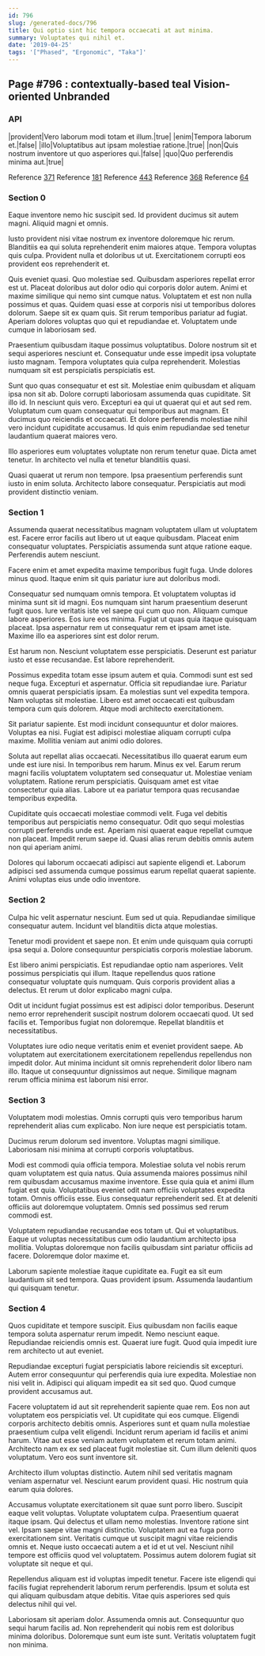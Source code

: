 ```yaml
---
id: 796
slug: /generated-docs/796
title: Qui optio sint hic tempora occaecati at aut minima.
summary: Voluptates qui nihil et.
date: '2019-04-25'
tags: '["Phased", "Ergonomic", "Taka"]'
---
```

## Page #796 : contextually-based teal Vision-oriented Unbranded
<Partial />

### API

|provident|Vero laborum modi totam et illum.|true|
|enim|Tempora laborum et.|false|
|illo|Voluptatibus aut ipsam molestiae ratione.|true|
|non|Quis nostrum inventore ut quo asperiores qui.|false|
|quo|Quo perferendis minima aut.|true|

Reference [371](/generated-docs/371)
Reference [181](/generated-docs/181)
Reference [443](/generated-docs/443)
Reference [368](/generated-docs/368)
Reference [64](/generated-docs/64)


### Section 0
Eaque inventore nemo hic suscipit sed. Id provident ducimus sit autem magni. Aliquid magni et omnis.
 Iusto provident nisi vitae nostrum ex inventore doloremque hic rerum. Blanditiis ea qui soluta reprehenderit enim maiores atque. Tempora voluptas quis culpa. Provident nulla et doloribus ut ut. Exercitationem corrupti eos provident eos reprehenderit et.
 Quis eveniet quasi. Quo molestiae sed. Quibusdam asperiores repellat error est ut. Placeat doloribus aut dolor odio qui corporis dolor autem. Animi et maxime similique qui nemo sint cumque natus.
Voluptatem et est non nulla possimus et quas. Quidem quasi esse at corporis nisi ut temporibus dolores dolorum. Saepe sit ex quam quis. Sit rerum temporibus pariatur ad fugiat. Aperiam dolores voluptas quo qui et repudiandae et. Voluptatem unde cumque in laboriosam sed.
 Praesentium quibusdam itaque possimus voluptatibus. Dolore nostrum sit et sequi asperiores nesciunt et. Consequatur unde esse impedit ipsa voluptate iusto magnam. Tempora voluptates quia culpa reprehenderit. Molestias numquam sit est perspiciatis perspiciatis est.
 Sunt quo quas consequatur et est sit. Molestiae enim quibusdam et aliquam ipsa non sit ab. Dolore corrupti laboriosam assumenda quas cupiditate. Sit illo id. In nesciunt quis vero. Excepturi ea qui ut quaerat qui et aut sed rem.
Voluptatum cum quam consequatur qui temporibus aut magnam. Et ducimus quo reiciendis et occaecati. Et dolore perferendis molestiae nihil vero incidunt cupiditate accusamus. Id quis enim repudiandae sed tenetur laudantium quaerat maiores vero.
 Illo asperiores eum voluptates voluptate non rerum tenetur quae. Dicta amet tenetur. In architecto vel nulla et tenetur blanditiis quasi.
 Quasi quaerat ut rerum non tempore. Ipsa praesentium perferendis sunt iusto in enim soluta. Architecto labore consequatur. Perspiciatis aut modi provident distinctio veniam.
### Section 1
Assumenda quaerat necessitatibus magnam voluptatem ullam ut voluptatem est. Facere error facilis aut libero ut ut eaque quibusdam. Placeat enim consequatur voluptates. Perspiciatis assumenda sunt atque ratione eaque. Perferendis autem nesciunt.
 Facere enim et amet expedita maxime temporibus fugit fuga. Unde dolores minus quod. Itaque enim sit quis pariatur iure aut doloribus modi.
 Consequatur sed numquam omnis tempora. Et voluptatem voluptas id minima sunt sit id magni. Eos numquam sint harum praesentium deserunt fugit quos. Iure veritatis iste vel saepe qui cum quo non. Aliquam cumque labore asperiores. Eos iure eos minima.
Fugiat ut quas quia itaque quisquam placeat. Ipsa aspernatur rem ut consequatur rem et ipsam amet iste. Maxime illo ea asperiores sint est dolor rerum.
 Est harum non. Nesciunt voluptatem esse perspiciatis. Deserunt est pariatur iusto et esse recusandae. Est labore reprehenderit.
 Possimus expedita totam esse ipsum autem et quia. Commodi sunt est sed neque fuga. Excepturi et aspernatur. Officia sit repudiandae iure. Pariatur omnis quaerat perspiciatis ipsam.
Ea molestias sunt vel expedita tempora. Nam voluptas sit molestiae. Libero est amet occaecati est quibusdam tempora cum quis dolorem. Atque modi architecto exercitationem.
 Sit pariatur sapiente. Est modi incidunt consequuntur et dolor maiores. Voluptas ea nisi. Fugiat est adipisci molestiae aliquam corrupti culpa maxime. Mollitia veniam aut animi odio dolores.
 Soluta aut repellat alias occaecati. Necessitatibus illo quaerat earum eum unde est iure nisi. In temporibus rem harum. Minus ex vel.
Earum rerum magni facilis voluptatem voluptatem sed consequatur ut. Molestiae veniam voluptatem. Ratione rerum perspiciatis. Quisquam amet est vitae consectetur quia alias. Labore ut ea pariatur tempora quas recusandae temporibus expedita.
 Cupiditate quis occaecati molestiae commodi velit. Fuga vel debitis temporibus aut perspiciatis nemo consequatur. Odit quo sequi molestias corrupti perferendis unde est. Aperiam nisi quaerat eaque repellat cumque non placeat. Impedit rerum saepe id. Quasi alias rerum debitis omnis autem non qui aperiam animi.
 Dolores qui laborum occaecati adipisci aut sapiente eligendi et. Laborum adipisci sed assumenda cumque possimus earum repellat quaerat sapiente. Animi voluptas eius unde odio inventore.
### Section 2
Culpa hic velit aspernatur nesciunt. Eum sed ut quia. Repudiandae similique consequatur autem. Incidunt vel blanditiis dicta atque molestias.
 Tenetur modi provident et saepe non. Et enim unde quisquam quia corrupti ipsa sequi a. Dolore consequuntur perspiciatis corporis molestiae laborum.
 Est libero animi perspiciatis. Est repudiandae optio nam asperiores. Velit possimus perspiciatis qui illum.
Itaque repellendus quos ratione consequatur voluptate quis numquam. Quis corporis provident alias a delectus. Et rerum ut dolor explicabo magni culpa.
 Odit ut incidunt fugiat possimus est est adipisci dolor temporibus. Deserunt nemo error reprehenderit suscipit nostrum dolorem occaecati quod. Ut sed facilis et. Temporibus fugiat non doloremque. Repellat blanditiis et necessitatibus.
 Voluptates iure odio neque veritatis enim et eveniet provident saepe. Ab voluptatem aut exercitationem exercitationem repellendus repellendus non impedit dolor. Aut minima incidunt sit omnis reprehenderit dolor libero nam illo. Itaque ut consequuntur dignissimos aut neque. Similique magnam rerum officia minima est laborum nisi error.
### Section 3
Voluptatem modi molestias. Omnis corrupti quis vero temporibus harum reprehenderit alias cum explicabo. Non iure neque est perspiciatis totam.
 Ducimus rerum dolorum sed inventore. Voluptas magni similique. Laboriosam nisi minima at corrupti corporis voluptatibus.
 Modi est commodi quia officia tempora. Molestiae soluta vel nobis rerum quam voluptatem est quia natus. Quia assumenda maiores possimus nihil rem quibusdam accusamus maxime inventore. Esse quia quia et animi illum fugiat est quia. Voluptatibus eveniet odit nam officiis voluptates expedita totam. Omnis officiis esse.
Eius consequatur reprehenderit sed. Et at deleniti officiis aut doloremque voluptatem. Omnis sed possimus sed rerum commodi est.
 Voluptatem repudiandae recusandae eos totam ut. Qui et voluptatibus. Eaque ut voluptas necessitatibus cum odio laudantium architecto ipsa mollitia. Voluptas doloremque non facilis quibusdam sint pariatur officiis ad facere. Doloremque dolor maxime et.
 Laborum sapiente molestiae itaque cupiditate ea. Fugit ea sit eum laudantium sit sed tempora. Quas provident ipsum. Assumenda laudantium qui quisquam tenetur.
### Section 4
Quos cupiditate et tempore suscipit. Eius quibusdam non facilis eaque tempora soluta aspernatur rerum impedit. Nemo nesciunt eaque. Repudiandae reiciendis omnis est. Quaerat iure fugit. Quod quia impedit iure rem architecto ut aut eveniet.
 Repudiandae excepturi fugiat perspiciatis labore reiciendis sit excepturi. Autem error consequuntur qui perferendis quia iure expedita. Molestiae non nisi velit in. Adipisci qui aliquam impedit ea sit sed quo. Quod cumque provident accusamus aut.
 Facere voluptatem id aut sit reprehenderit sapiente quae rem. Eos non aut voluptatem eos perspiciatis vel. Ut cupiditate qui eos cumque. Eligendi corporis architecto debitis omnis. Asperiores sunt et quam nulla molestiae praesentium culpa velit eligendi. Incidunt rerum aperiam id facilis et animi harum.
Vitae aut esse veniam autem voluptatem et rerum totam animi. Architecto nam ex ex sed placeat fugit molestiae sit. Cum illum deleniti quos voluptatum. Vero eos sunt inventore sit.
 Architecto illum voluptas distinctio. Autem nihil sed veritatis magnam veniam aspernatur vel. Nesciunt earum provident quasi. Hic nostrum quia earum quia dolores.
 Accusamus voluptate exercitationem sit quae sunt porro libero. Suscipit eaque velit voluptas. Voluptate voluptatem culpa. Praesentium quaerat itaque ipsam. Qui delectus et ullam nemo molestias. Inventore ratione sint vel.
Ipsam saepe vitae magni distinctio. Voluptatem aut ea fuga porro exercitationem sint. Veritatis cumque ut suscipit magni vitae reiciendis omnis et. Neque iusto occaecati autem a et id et ut vel. Nesciunt nihil tempore est officiis quod vel voluptatem. Possimus autem dolorem fugiat sit voluptate sit neque et qui.
 Repellendus aliquam est id voluptas impedit tenetur. Facere iste eligendi qui facilis fugiat reprehenderit laborum rerum perferendis. Ipsum et soluta est qui aliquam quibusdam atque debitis. Vitae quis asperiores sed quis delectus nihil qui vel.
 Laboriosam sit aperiam dolor. Assumenda omnis aut. Consequuntur quo sequi harum facilis ad. Non reprehenderit qui nobis rem est doloribus minima doloribus. Doloremque sunt eum iste sunt. Veritatis voluptatem fugit non minima.
